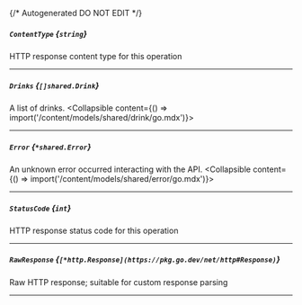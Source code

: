 {/* Autogenerated DO NOT EDIT  */}

##### `ContentType` *{`string`}*
HTTP response content type for this operation

---
##### `Drinks` *{`[]shared.Drink`}*
A list of drinks.
<Collapsible content={() => import('/content/models/shared/drink/go.mdx')}>
</Collapsible>

---
##### `Error` *{`*shared.Error`}*
An unknown error occurred interacting with the API.
<Collapsible content={() => import('/content/models/shared/error/go.mdx')}>
</Collapsible>

---
##### `StatusCode` *{`int`}*
HTTP response status code for this operation

---
##### `RawResponse` *{`[*http.Response](https://pkg.go.dev/net/http#Response)`}*
Raw HTTP response; suitable for custom response parsing

---
